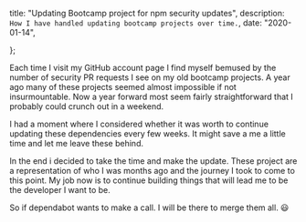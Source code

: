 

  title: "Updating Bootcamp project for npm security updates",
  description: `How I have handled updating bootcamp projects over time.`,
  date: "2020-01-14",
  
};

Each time I visit my GitHub account page I find myself bemused by the number of security PR requests I see on my old bootcamp projects. A year ago many of these projects seemed almost impossible if not insurmountable. Now a year forward most seem fairly straightforward that I probably could crunch out in a weekend.

I had a moment where I considered whether it was worth to continue updating these dependencies every few weeks. It might save a me a little time and let me leave these behind.

In the end i decided to take the time and make the update. These project are a representation of who I was months ago and the journey I took to come to this point. My job now is to continue building things that will lead me to be the developer I want to be.

So if dependabot wants to make a call. I will be there to merge them all. 😃
